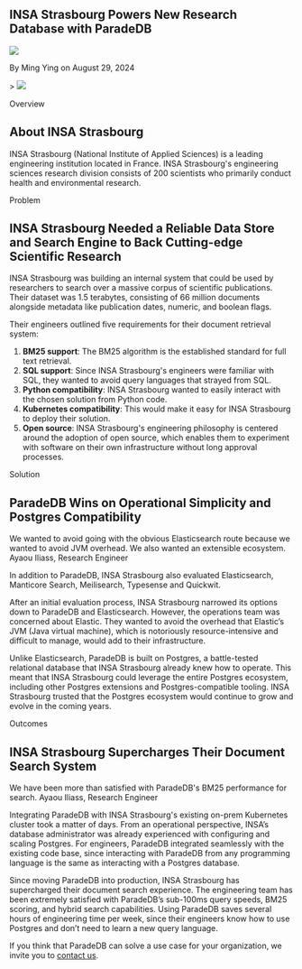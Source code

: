 
## INSA Strasbourg Powers New Research Database with ParadeDB

<div className="relative bottom-10 flex h-6 space-x-3">
  <Image src={Headshot} className="h-7 w-7 rounded-full" />
  <p className="relative top-3">By Ming Ying on August 29, 2024</p>
</div>
>

<Image src={SplashImage} className="rounded-xl" />

<p className="relative top-10 font-semibold text-indigo-600">Overview</p>

## About INSA Strasbourg

INSA Strasbourg (National Institute of Applied Sciences) is a leading engineering institution located in France. INSA Strasbourg's engineering sciences research division consists of 200 scientists who primarily conduct health and environmental research.

<p className="relative top-10 font-semibold text-indigo-600">Problem</p>

## INSA Strasbourg Needed a Reliable Data Store and Search Engine to Back Cutting-edge Scientific Research

INSA Strasbourg was building an internal system that could be used by researchers to search over a massive corpus of scientific publications. Their dataset was 1.5 terabytes, consisting of 66 million documents alongside metadata like publication dates, numeric, and boolean flags.

Their engineers outlined five requirements for their document retrieval system:

1. **BM25 support**: The BM25 algorithm is the established standard for full text retrieval.
2. **SQL support**: Since INSA Strasbourg's engineers were familiar with SQL, they wanted to avoid query languages that strayed from SQL.
3. **Python compatibility**: INSA Strasbourg wanted to easily interact with the chosen solution from Python code.
4. **Kubernetes compatibility**: This would make it easy for INSA Strasbourg to deploy their solution.
5. **Open source**: INSA Strasbourg's engineering philosophy is centered around the adoption of open source, which enables them to experiment with software on their own infrastructure without long approval processes.

<p className="relative top-10 font-semibold text-indigo-600">Solution</p>

## ParadeDB Wins on Operational Simplicity and Postgres Compatibility

<div className="my-2 rounded-xl bg-indigo-600 px-12 py-4">
  <span className="text-2xl font-medium text-white">
    We wanted to avoid going with the obvious Elasticsearch route because we
    wanted to avoid JVM overhead. We also wanted an extensible ecosystem.
  </span>
  <span className="pt-4 text-lg text-white">
    Ayaou Iliass, Research Engineer
  </span>
</div>

In addition to ParadeDB, INSA Strasbourg also evaluated Elasticsearch, Manticore Search, Meilisearch, Typesense and Quickwit.

After an initial evaluation process, INSA Strasbourg narrowed its options down to ParadeDB and Elasticsearch. However, the operations team was concerned about Elastic. They wanted to avoid the overhead that Elastic’s JVM (Java virtual machine), which is notoriously resource-intensive and difficult to manage, would add to their infrastructure.

Unlike Elasticsearch, ParadeDB is built on Postgres, a battle-tested relational database that INSA Strasbourg already knew how to operate. This meant that INSA Strasbourg could leverage the entire Postgres ecosystem, including other Postgres extensions and Postgres-compatible tooling. INSA Strasbourg trusted that the Postgres ecosystem would continue to grow and evolve in the coming years.

<p className="relative top-10 font-semibold text-indigo-600">Outcomes</p>

## INSA Strasbourg Supercharges Their Document Search System

<div className="my-2 rounded-xl bg-indigo-600 px-12 py-4">
  <span className="text-2xl font-medium text-white">
    We have been more than satisfied with ParadeDB's BM25 performance for
    search.
  </span>
  <span className="pt-4 text-lg text-white">
    Ayaou Iliass, Research Engineer
  </span>
</div>

Integrating ParadeDB with INSA Strasbourg's existing on-prem Kubernetes cluster took a matter of days. From an operational perspective, INSA’s database administrator was already experienced with configuring and scaling Postgres. For engineers, ParadeDB integrated seamlessly with the existing code base, since interacting with ParadeDB from any programming language is the same as interacting with a Postgres database.

Since moving ParadeDB into production, INSA Strasbourg has supercharged their document search experience. The engineering team has been extremely satisfied with ParadeDB’s sub-100ms query speeds, BM25 scoring, and hybrid search capabilities. Using ParadeDB saves several hours of engineering time per week, since their engineers know how to use Postgres and don’t need to learn a new query language.

If you think that ParadeDB can solve a use case for your organization, we invite you to [contact us](sales@paradedb.com).
